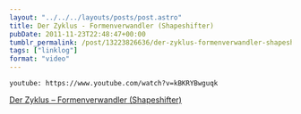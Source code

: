 ```yaml
---
layout: "../../../layouts/posts/post.astro"
title: Der Zyklus - Formenverwandler (Shapeshifter)
pubDate: 2011-11-23T22:48:47+00:00
tumblr_permalink: /post/13223826636/der-zyklus-formenverwandler-shapeshifter
tags: ["linklog"]
format: "video"
---
```


`youtube: https://www.youtube.com/watch?v=kBKRYBwguqk`

[Der Zyklus &#8211; Formenverwandler (Shapeshifter)][1]

[1]: https://www.youtube.com/watch?v=kBKRYBwguqk

